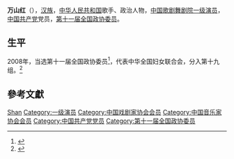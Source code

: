 '''万山红'''（{{bd|1959年||}}），[[汉族|汉族]]，[[中华人民共和国|中华人民共和国]]歌手、政治人物，[[中国歌剧舞剧院|中国歌剧舞剧院]][[一级演员|一级演员]]，[[中国共产党|中国共产党]]党员，[[第十一届全国政协委员|第十一届全国政协委员]]。

== 生平 ==
2008年，当选第十一届全国政协委员<ref>{{cite news|title=第十一届全国政协委员名单|url=http://www.indaa.com.cn/zt/2009qglh/zxzs/200903/t20090303_127573.html|accessdate=2013-04-09|newspaper=新华社北京1月25日电 中国人民政治协商会议第十一届全国委员会委员名单(共2237人，2008年1月25日政协第十届全国委员会常务委员会第二十次会议通过)|date=2008年1月25日|deadurl=yes|archiveurl=https://web.archive.org/web/20130928014403/http://www.indaa.com.cn/zt/2009qglh/zxzs/200903/t20090303_127573.html|archivedate=2013年9月28日}}</ref>，代表中华全国妇女联合会，分入第十九组。<ref>{{cite news|title=全国政协信息-万山红|url=http://www.cppcc.gov.cn/CMS/wylibary/showJcwyxtInfoWylibary.action?tabJcwyxt.guid=11W0006010&wytype=wjwy|accessdate=2013-04-11|newspaper=全国政协委员会|archive-date=2019-02-18|archive-url=https://web.archive.org/web/20190218175613/http://www.cppcc.gov.cn/CMS/wylibary/showJcwyxtInfoWylibary.action?tabJcwyxt.guid=11W0006010&wytype=wjwy|dead-url=no}}</ref>

== 參考文獻 ==
{{reflist}}

{{中国政治人物小作品}}
{{中國戲劇梅花獎}}
{{中国戏剧家协会第六届理事会}}
{{中国戏剧家协会第七届理事会}}
{{中国戏剧家协会第八届理事会}}
{{中国音乐家协会第七届理事会}}
{{中国音乐家协会第八届理事会}}

{{Authority control}}
{{DEFAULTSORT:Wan万}}
[[Category:萬姓|Shan]]
[[Category:一级演员|Category:一级演员]]
[[Category:中国戏剧家协会会员|Category:中国戏剧家协会会员]]
[[Category:中国音乐家协会会员|Category:中国音乐家协会会员]]
[[Category:中国共产党党员|Category:中国共产党党员]]
[[Category:第十一届全国政协委员|Category:第十一届全国政协委员]]